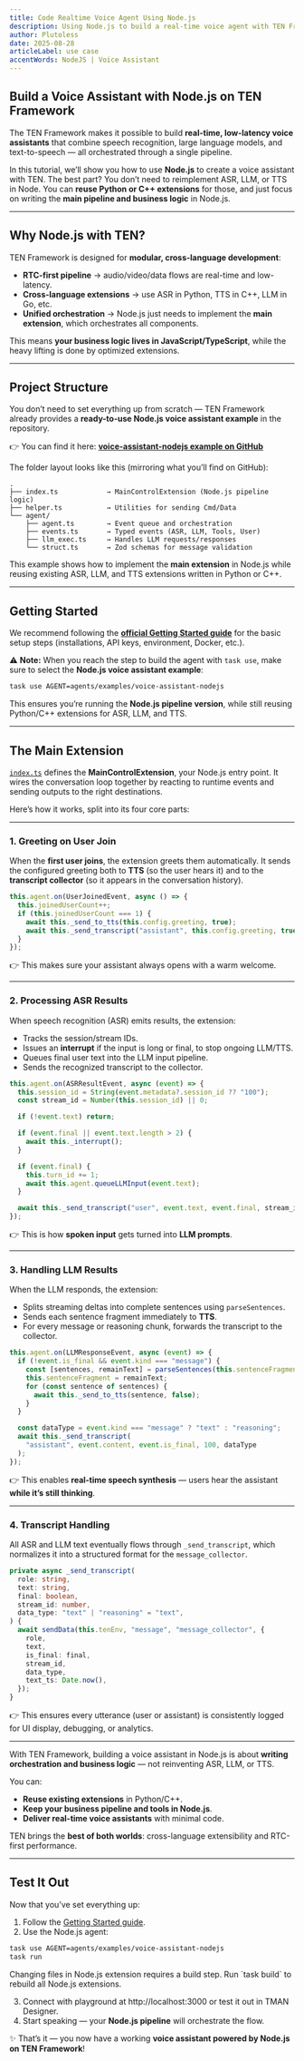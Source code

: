 ```yaml
---
title: Code Realtime Voice Agent Using Node.js
description: Using Node.js to build a real-time voice agent with TEN Framework.
author: Plutoless
date: 2025-08-28
articleLabel: use case
accentWords: NodeJS | Voice Assistant
---
```


## Build a Voice Assistant with Node.js on TEN Framework

The TEN Framework makes it possible to build **real-time, low-latency voice assistants** that combine speech recognition, large language models, and text-to-speech — all orchestrated through a single pipeline.

In this tutorial, we’ll show you how to use **Node.js** to create a voice assistant with TEN.
The best part? You don’t need to reimplement ASR, LLM, or TTS in Node. You can **reuse Python or C++ extensions** for those, and just focus on writing the **main pipeline and business logic** in Node.js.

---

## Why Node.js with TEN?

TEN Framework is designed for **modular, cross-language development**:

* **RTC-first pipeline** → audio/video/data flows are real-time and low-latency.
* **Cross-language extensions** → use ASR in Python, TTS in C++, LLM in Go, etc.
* **Unified orchestration** → Node.js just needs to implement the **main extension**, which orchestrates all components.

This means **your business logic lives in JavaScript/TypeScript**, while the heavy lifting is done by optimized extensions.

---

## Project Structure

You don’t need to set everything up from scratch — TEN Framework already provides a **ready-to-use Node.js voice assistant example** in the repository.

👉 You can find it here: [**voice-assistant-nodejs example on GitHub**](https://github.com/TEN-framework/ten-framework/tree/main/ai_agents/agents/examples/voice-assistant-nodejs)

The folder layout looks like this (mirroring what you’ll find on GitHub):

```
.
├── index.ts            → MainControlExtension (Node.js pipeline logic)
├── helper.ts           → Utilities for sending Cmd/Data
└── agent/
    ├── agent.ts        → Event queue and orchestration
    ├── events.ts       → Typed events (ASR, LLM, Tools, User)
    ├── llm_exec.ts     → Handles LLM requests/responses
    └── struct.ts       → Zod schemas for message validation
```

This example shows how to implement the **main extension** in Node.js while reusing existing ASR, LLM, and TTS extensions written in Python or C++.

---

## Getting Started

We recommend following the [**official Getting Started guide**](https://theten.ai/docs/ten_agent/getting_started) for the basic setup steps (installations, API keys, environment, Docker, etc.).

⚠️ **Note:** When you reach the step to build the agent with `task use`, make sure to select the **Node.js voice assistant example**:

```bash
task use AGENT=agents/examples/voice-assistant-nodejs
```

This ensures you’re running the **Node.js pipeline version**, while still reusing Python/C++ extensions for ASR, LLM, and TTS.

---

## The Main Extension

[`index.ts`](./index.ts) defines the **MainControlExtension**, your Node.js entry point. It wires the conversation loop together by reacting to runtime events and sending outputs to the right destinations.

Here’s how it works, split into its four core parts:

---

### 1. Greeting on User Join

When the **first user joins**, the extension greets them automatically.
It sends the configured greeting both to **TTS** (so the user hears it) and to the **transcript collector** (so it appears in the conversation history).

```ts
this.agent.on(UserJoinedEvent, async () => {
  this.joinedUserCount++;
  if (this.joinedUserCount === 1) {
    await this._send_to_tts(this.config.greeting, true);
    await this._send_transcript("assistant", this.config.greeting, true, 100);
  }
});
```

👉 This makes sure your assistant always opens with a warm welcome.

---

### 2. Processing ASR Results

When speech recognition (ASR) emits results, the extension:

* Tracks the session/stream IDs.
* Issues an **interrupt** if the input is long or final, to stop ongoing LLM/TTS.
* Queues final user text into the LLM input pipeline.
* Sends the recognized transcript to the collector.

```ts
this.agent.on(ASRResultEvent, async (event) => {
  this.session_id = String(event.metadata?.session_id ?? "100");
  const stream_id = Number(this.session_id) || 0;

  if (!event.text) return;

  if (event.final || event.text.length > 2) {
    await this._interrupt();
  }

  if (event.final) {
    this.turn_id += 1;
    await this.agent.queueLLMInput(event.text);
  }

  await this._send_transcript("user", event.text, event.final, stream_id);
});
```

👉 This is how **spoken input** gets turned into **LLM prompts**.

---

### 3. Handling LLM Results

When the LLM responds, the extension:

* Splits streaming deltas into complete sentences using `parseSentences`.
* Sends each sentence fragment immediately to **TTS**.
* For every message or reasoning chunk, forwards the transcript to the collector.

```ts
this.agent.on(LLMResponseEvent, async (event) => {
  if (!event.is_final && event.kind === "message") {
    const [sentences, remainText] = parseSentences(this.sentenceFragment, event.delta);
    this.sentenceFragment = remainText;
    for (const sentence of sentences) {
      await this._send_to_tts(sentence, false);
    }
  }

  const dataType = event.kind === "message" ? "text" : "reasoning";
  await this._send_transcript(
    "assistant", event.content, event.is_final, 100, dataType
  );
});
```

👉 This enables **real-time speech synthesis** — users hear the assistant **while it’s still thinking**.

---

### 4. Transcript Handling

All ASR and LLM text eventually flows through `_send_transcript`, which normalizes it into a structured format for the `message_collector`.

```ts
private async _send_transcript(
  role: string,
  text: string,
  final: boolean,
  stream_id: number,
  data_type: "text" | "reasoning" = "text",
) {
  await sendData(this.tenEnv, "message", "message_collector", {
    role,
    text,
    is_final: final,
    stream_id,
    data_type,
    text_ts: Date.now(),
  });
}
```

👉 This ensures every utterance (user or assistant) is consistently logged for UI display, debugging, or analytics.

---

With TEN Framework, building a voice assistant in Node.js is about **writing orchestration and business logic** — not reinventing ASR, LLM, or TTS.

You can:

* **Reuse existing extensions** in Python/C++.
* **Keep your business pipeline and tools in Node.js**.
* **Deliver real-time voice assistants** with minimal code.

TEN brings the **best of both worlds**: cross-language extensibility and RTC-first performance.

---

## Test It Out

Now that you’ve set everything up:

1. Follow the [Getting Started guide](https://theten.ai/docs/ten_agent/getting_started).
2. Use the Node.js agent:

```bash
task use AGENT=agents/examples/voice-assistant-nodejs
task run
```
<Callout title="Node.js extension update">
  Changing files in Node.js extension requires a build step. Run `task build` to rebuild all Node.js extensions.
</Callout>

3. Connect with playground at http://localhost:3000 or test it out in TMAN Designer.
4. Start speaking — your **Node.js pipeline** will orchestrate the flow.

✨ That’s it — you now have a working **voice assistant powered by Node.js on TEN Framework**!
